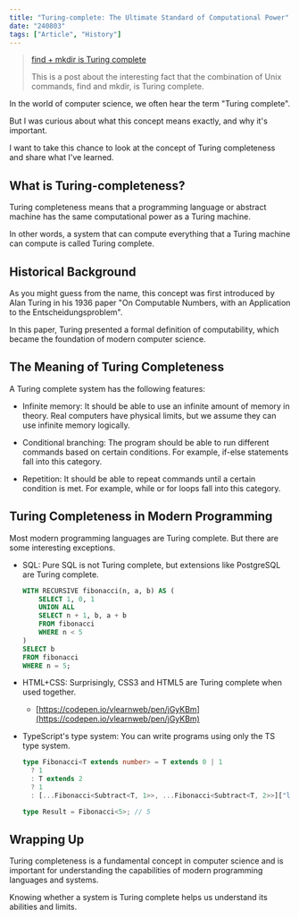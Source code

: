 ```yaml
---
title: "Turing-complete: The Ultimate Standard of Computational Power"
date: "240803"
tags: ["Article", "History"]
---
```


> [find + mkdir is Turing complete](https://ogiekako.vercel.app/blog/find_mkdir_tc)
>
> This is a post about the interesting fact that the combination of Unix commands, find and mkdir, is Turing complete.

In the world of computer science, we often hear the term "Turing complete".

But I was curious about what this concept means exactly, and why it's important.

I want to take this chance to look at the concept of Turing completeness and share what I've learned.

## What is Turing-completeness?

Turing completeness means that a programming language or abstract machine has the same computational power as a Turing machine.

In other words, a system that can compute everything that a Turing machine can compute is called Turing complete.

## Historical Background

As you might guess from the name, this concept was first introduced by Alan Turing in his 1936 paper "On Computable Numbers, with an Application to the Entscheidungsproblem".

In this paper, Turing presented a formal definition of computability, which became the foundation of modern computer science.

## The Meaning of Turing Completeness

A Turing complete system has the following features:

- Infinite memory: It should be able to use an infinite amount of memory in theory. Real computers have physical limits, but we assume they can use infinite memory logically.

- Conditional branching: The program should be able to run different commands based on certain conditions. For example, if-else statements fall into this category.

- Repetition: It should be able to repeat commands until a certain condition is met. For example, while or for loops fall into this category.

## Turing Completeness in Modern Programming

Most modern programming languages are Turing complete. But there are some interesting exceptions.

- SQL: Pure SQL is not Turing complete, but extensions like PostgreSQL are Turing complete.
  ```sql
  WITH RECURSIVE fibonacci(n, a, b) AS (
      SELECT 1, 0, 1
      UNION ALL
      SELECT n + 1, b, a + b
      FROM fibonacci
      WHERE n < 5
  )
  SELECT b
  FROM fibonacci
  WHERE n = 5;
  ```
- HTML+CSS: Surprisingly, CSS3 and HTML5 are Turing complete when used together.
  - [https://codepen.io/vlearnweb/pen/jGyKBm](https://codepen.io/vlearnweb/pen/jGyKBm)
- TypeScript's type system: You can write programs using only the TS type system.

  ```ts
  type Fibonacci<T extends number> = T extends 0 | 1
    ? 1
    : T extends 2
    ? 1
    : [...Fibonacci<Subtract<T, 1>>, ...Fibonacci<Subtract<T, 2>>]["length"];

  type Result = Fibonacci<5>; // 5
  ```

## Wrapping Up

Turing completeness is a fundamental concept in computer science and is important for understanding the capabilities of modern programming languages and systems.

Knowing whether a system is Turing complete helps us understand its abilities and limits.
